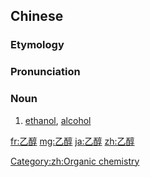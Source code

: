 ==Chinese==
{{zh-forms}}
{{wikipedia|lang=zh}}

===Etymology===
{{zh-compound|乙|醇|second; eth-|alcohol; -anol}}

===Pronunciation===
{{zh-pron
|m=yǐchún
|c=jyut3 seon4
|cat=n
}}

===Noun===
{{zh-noun}}

# {{lb|zh|chemistry}} [[ethanol]], [[alcohol]]

[[Category:zh:Organic chemistry]]

[[fr:乙醇]]
[[mg:乙醇]]
[[ja:乙醇]]
[[zh:乙醇]]